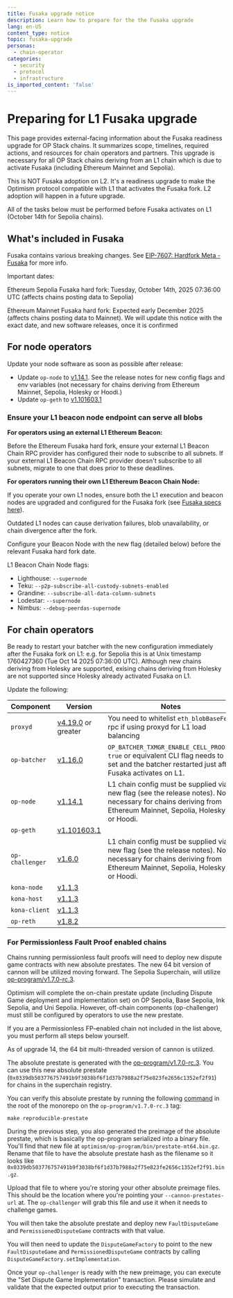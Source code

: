 ```yaml
---
title: Fusaka upgrade notice
description: Learn how to prepare for the the Fusaka upgrade
lang: en-US
content_type: notice
topic: fusaka-upgrade
personas:
  - chain-operator
categories:
  - security
  - protocol
  - infrastructure
is_imported_content: 'false'
---
```



# Preparing for L1 Fusaka upgrade

This page provides external-facing information about the Fusaka readiness upgrade for OP Stack chains. It summarizes scope, timelines, required actions, and resources for chain operators and partners. This upgrade is necessary for all OP Stack chains deriving from an L1 chain which is due to activate Fusaka (including Ethereum Mainnet and Sepolia).

This is NOT Fusaka adoption on L2. It's a readiness upgrade to make the Optimism protocol compatible with L1 that activates the Fusaka fork. L2 adoption will happen in a future upgrade.

<Info>
  All of the tasks below must be performed before Fusaka activates on L1 (October 14th for Sepolia chains).
</Info>

## What's included in Fusaka

Fusaka contains various breaking changes. See [EIP-7607: Hardfork Meta - Fusaka](https://eips.ethereum.org/EIPS/eip-7607) for more info.

Important dates:

Ethereum Sepolia Fusaka hard fork: Tuesday, October 14th, 2025 07:36:00 UTC (affects chains posting data to Sepolia)

Ethereum Mainnet Fusaka hard fork: Expected early December 2025 (affects chains posting data to Mainnet). We will update this notice with the exact date, and new software releases, once it is confirmed

## For node operators

Update your node software as soon as possible after release:

*   Update `op-node` to [v1.14.1](https://github.com/ethereum-optimism/optimism/releases/tag/op-node%2Fv1.14.1). See the release notes for new config flags and env variables (not necessary for chains deriving from Ethereum Mainnet, Sepolia, Holesky or Hoodi.)
*   Update `op-geth` to [v1.101603.1](https://github.com/ethereum-optimism/op-geth/releases/tag/v1.101603.1)

### Ensure your L1 beacon node endpoint can serve all blobs

**For operators using an external L1 Ethereum Beacon:**

Before the Ethereum Fusaka hard fork, ensure your external L1 Beacon Chain RPC provider has configured their node to subscribe to all subnets.
If your external L1 Beacon Chain RPC provider doesn't subscribe to all subnets, migrate to one that does prior to these deadlines.

**For operators running their own L1 Ethereum Beacon Chain Node:**

If you operate your own L1 nodes, ensure both the L1 execution and beacon nodes are upgraded and configured for the Fusaka fork (see [Fusaka specs here](https://blog.ethereum.org/2025/09/26/fusaka-testnet-announcement)).

Outdated L1 nodes can cause derivation failures, blob unavailability, or chain divergence after the fork.

Configure your Beacon Node with the new flag (detailed below) before the relevant Fusaka hard fork date.

L1 Beacon Chain Node flags:

*   Lighthouse:	`--supernode`
*   Teku:	`--p2p-subscribe-all-custody-subnets-enabled`
*   Grandine:	`--subscribe-all-data-column-subnets`
*   Lodestar:	`--supernode`
*   Nimbus:	`--debug-peerdas-supernode`

## For chain operators

<Info>
Be ready to restart your batcher with the new configuration immediately after the Fusaka fork on L1: e.g. for Sepolia this is at Unix timestamp 1760427360 (Tue Oct 14 2025 07:36:00 UTC).
</Info>

<Info>
  Although new chains deriving from Holesky are supported, exising chains deriving from Holesky are not supported since Holesky already activated Fusaka on L1.
</Info>

Update the following:

| Component       | Version                                                                                               | Notes                                                                                                                                                                                          |
| --------------- | ----------------------------------------------------------------------------------------------------- | ---------------------------------------------------------------------------------------------------------------------------------------------------------------------------------------------- |
| `proxyd`        | [v4.19.0](https://github.com/ethereum-optimism/infra/releases/tag/proxyd%2Fv4.19.0) or greater        | You need to whitelist `eth_blobBaseFee` rpc if using proxyd for L1 load balancing                                                                                                              |
| `op-batcher`    | [v1.16.0](https://github.com/ethereum-optimism/optimism/releases/tag/op-batcher%2Fv1.16.0)            | `OP_BATCHER_TXMGR_ENABLE_CELL_PROOFS`: `true` or equivalent CLI flag needs to be set and the batcher restarted just after Fusaka activates on L1.                                              |
| `op-node`       | [v1.14.1](https://github.com/ethereum-optimism/optimism/releases/tag/op-node%2Fv1.14.1)               | L1 chain config must be supplied via a new flag (see the release notes). Not necessary for chains deriving from Ethereum Mainnet, Sepolia, Holesky or Hoodi.                                            |
| `op-geth`       | [v1.101603.1](https://github.com/ethereum-optimism/op-geth/releases/tag/v1.101603.1)                  |                                                                                                                                                                                                |
| `op-challenger` | [v1.6.0](https://github.com/ethereum-optimism/optimism/releases/tag/op-challenger%2Fv1.6.0)           | L1 chain config must be supplied via a new flag (see the release notes). Not necessary for chains deriving from Ethereum Mainnet, Sepolia, Holesky or Hoodi.                                            |
| `kona-node`     | [v1.1.3](https://github.com/op-rs/kona/releases/tag/kona-node%2Fv1.1.3)                               |                                                                                                                                                                                                |
| `kona-host`     | [v1.1.3](https://github.com/op-rs/kona/releases/tag/kona-host%2Fv1.1.3)                     |                                                                                                                                                                                                |
| `kona-client`   | [v1.1.3](https://github.com/op-rs/kona/releases/tag/kona-client%2Fv1.1.3)                   |                                                                                                                                                                                                |
| `op-reth`       | [v1.8.2](https://github.com/paradigmxyz/reth/releases/tag/v1.8.2)                                     |                                                                                                                                                                                                |

### For Permissionless Fault Proof enabled chains

Chains running permissionless fault proofs will need to deploy new dispute game contracts with new absolute prestates. The new 64 bit version of cannon will be utilized moving forward. The Sepolia Superchain, will utilize [op-program/v1.7.0-rc.3](https://github.com/ethereum-optimism/optimism/tree/op-program/v1.7.0-rc.3).

<Info>
  Optimism will complete the on-chain prestate update (including Dispute Game deployment and implementation set) on OP Sepolia, Base Sepolia, Ink Sepolia, and Uni Sepolia. However, off-chain components (op-challenger) must still be configured by operators to use the new prestate.

If you are a Permissionless FP–enabled chain not included in the list above, you must perform all steps below yourself.
</Info>

<Steps>
<Step title="Verify the new absolute prestate">

<Info>
  As of upgrade 14, the 64 bit multi-threaded version of cannon is utilized.
</Info>

The absolute prestate is generated with the [op-program/v1.7.0-rc.3](https://github.com/ethereum-optimism/optimism/tree/op-program/v1.7.0-rc.3). You can use this new absolute prestate (`0x0339db503776757491b9f3038bf6f1d37b7988a2f75e823fe2656c1352ef2f91`) for chains in the superchain registry.

You can verify this absolute prestate by running the following [command](https://github.com/ethereum-optimism/optimism/blob/op-program/v1.7.0-rc.3/Makefile#L130-L132) in the root of the monorepo on the `op-program/v1.7.0-rc.3` tag:

```shell
make reproducible-prestate
```
</Step>

<Step title="Upload your new preimage file">

During the previous step, you also generated the preimage of the absolute prestate, which is basically the op-program serialized into a binary file. You'll find that new file at `optimism/op-program/bin/prestate-mt64.bin.gz`. Rename that file to have the absolute prestate hash as the filename so it looks like `0x0339db503776757491b9f3038bf6f1d37b7988a2f75e823fe2656c1352ef2f91.bin.gz`.

Upload that file to where you're storing your other absolute preimage files. This should be the location where you're pointing your `--cannon-prestates-url` at. The `op-challenger` will grab this file and use it when it needs to challenge games.
</Step>

<Step title="Deploy new dispute game contracts">

You will then take the absolute prestate and deploy new `FaultDisputeGame` and `PermissionedDisputeGame` contracts with that value.
</Step>

<Step title="Update the DisputeGameFactory">

You will then need to update the `DisputeGameFactory` to point to the new `FaultDisputeGame` and `PermissionedDisputeGame` contracts by calling `DisputeGameFactory.setImplementation`.
</Step>

<Step title="Execute the upgrade">

Once your `op-challenger` is ready with the new preimage, you can execute the "Set Dispute Game Implementation" transaction. Please simulate and validate that the expected output prior to executing the transaction.
</Step>
</Steps>
